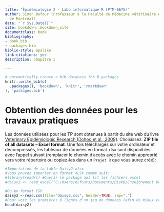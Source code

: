 ```yaml
---
title: "Épidémiologie 2 - Labo informatique R (PTM-6675)"
author: Simon Dufour (Professeur à la Faculté de Médecine vétérinaire de l'Université
  de Montréal)
date: "`r Sys.Date()`"
site: bookdown::bookdown_site
documentclass: book
bibliography:
- book.bib
- packages.bib
biblio-style: apalike
link-citations: yes
description: Chapitre 3
 
---
```



```r
# automatically create a bib database for R packages
knitr::write_bib(c(
  .packages(), 'bookdown', 'knitr', 'rmarkdown'
), 'packages.bib')
```
# Obtention des données pour les travaux pratiques
Les données utilisées pour les TP sont obtenues à partir du site web du livre [Veterinary Epidemiologic Research (Dohoo et al., 2009)](https://projects.upei.ca/ver/data-and-samples/). Choisissez: **ZIP file of all datasets – Excel format**. Une fois téléchargés sur votre ordinateur et décompressés, les tableaux de données en format xlsx sont disponibles avec l’appel suivant (remplacer le chemin d'accès avec le chemin approprié vers votre répertoire ou copiez-les dans un `Projet R` que vous aurez créé):

```r
#Importation de la table Daisy2.xlsx 
#Vous pouvez importer en format XLSX comme suit:
#library(readxl) #Ouvrir le package qui lit les fichiers excel
#daisy2 <- read_excel("C:/Users/dufours/Documents/DiskD/Enseignement UdM/Cours/PTM 6675-Epi 2/Labo R/Data/ver2_data_excel/Daisy2.xlsx") #Indiquez votre chemin d'accès. Notez  les 'forward slash' plutôt que les 'backslash'

#Ou en format CSV
daisy2 <-read.csv(file="daisy2.csv", header=TRUE, sep=",")
#Pour voir les premières 6 lignes d'un jeu de données (afin de mieux comprendre sa structure):
head(daisy2)
```

